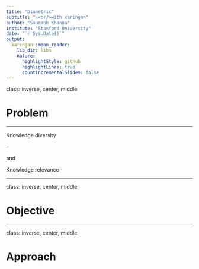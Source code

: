 ```yaml
---
title: "Diametric"
subtitle: "⚔<br/>with xaringan"
author: "Saurabh Khanna"
institute: "Stanford University"
date: "`r Sys.Date()`"
output:
  xaringan::moon_reader:
    lib_dir: libs
    nature:
      highlightStyle: github
      highlightLines: true
      countIncrementalSlides: false
---
```


class: inverse, center, middle

# Problem

---

Knowledge diversity 

--

and 

Knowledge relevance

---

class: inverse, center, middle

# Objective


---

class: inverse, center, middle

# Approach


